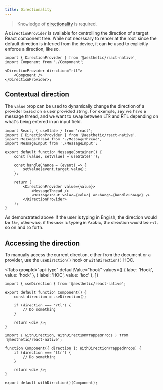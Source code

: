 ```yaml
---
title: Directionality
---
```



> Knowledge of [directionality](../dev/css-in-js/direction.md) is required.

A `DirectionProvider` is available for controlling the direction of a target React component tree.
While not necessary to render at the root, since the default direction is inferred from the device,
it can be used to explicitly enforce a direction, like so.

```tsx
import { DirectionProvider } from '@aesthetic/react-native';
import Component from './Component';

<DirectionProvider direction="rtl">
	<Component />
</DirectionProvider>;
```

## Contextual direction

The `value` prop can be used to dynamically change the direction of a provider based on a user
provided string. For example, say we have a message thread, and we want to swap between LTR and RTL
depending on what's being entered in an input field.

```tsx
import React, { useState } from 'react';
import { DirectionProvider } from '@aesthetic/react-native';
import MessageThread from './MessageThread';
import MessageInput from './MessageInput';

export default function MessageContainer() {
	const [value, setValue] = useState('');

	const handleChange = (event) => {
		setValue(event.target.value);
	};

	return (
		<DirectionProvider value={value}>
			<MessageThread />
			<MessageInput value={value} onChange={handleChange} />
		</DirectionProvider>
	);
}
```

As demonstrated above, if the user is typing in English, the direction would be `ltr`, otherwise, if
the user is typing in Arabic, the direction would be `rtl`, so on and so forth.

## Accessing the direction

To manually access the current direction, either from the document or a provider, use the
`useDirection()` hook or `withDirection()` HOC.

<Tabs
  groupId="api-type"
  defaultValue="hook"
  values={[
    { label: 'Hook', value: 'hook' },
    { label: 'HOC', value: 'hoc' },
  ]}
>
  <TabItem value="hook">

```tsx {4,6}
import { useDirection } from '@aesthetic/react-native';

export default function Component() {
	const direction = useDirection();

	if (direction === 'rtl') {
		// Do something
	}

	return <div />;
}
```

  </TabItem>
  <TabItem value="hoc">

```tsx {3,4,11}
import { withDirection, WithDirectionWrappedProps } from '@aesthetic/react-native';

function Component({ direction }: WithDirectionWrappedProps) {
	if (direction === 'ltr') {
		// Do something
	}

	return <div />;
}

export default withDirection()(Component);
```

  </TabItem>
</Tabs>
